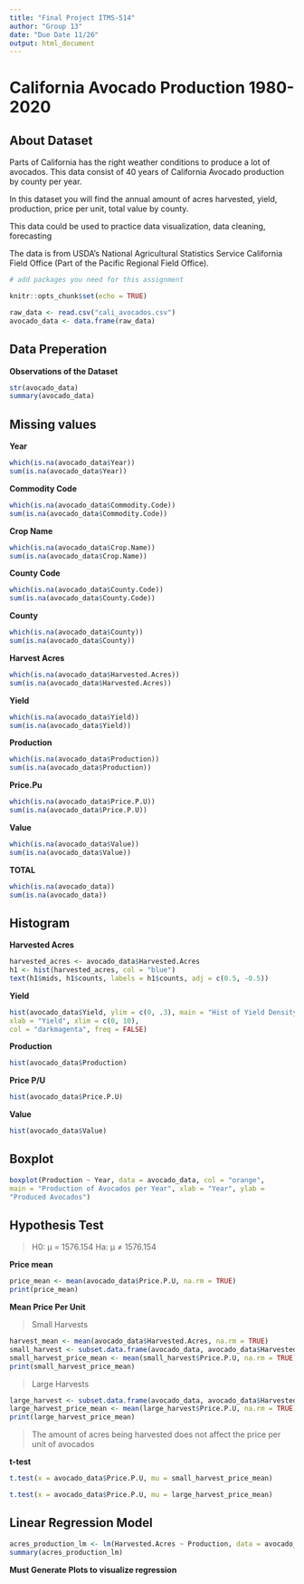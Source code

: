 ```yaml
---
title: "Final Project ITMS-514"
author: "Group 13"
date: "Due Date 11/26"
output: html_document
---
```


# California Avocado Production 1980-2020

## About Dataset

Parts of California has the right weather conditions to produce a lot of avocados. This data consist of 40 years of California Avocado production by county per year.

In this dataset you will find the annual amount of acres harvested, yield, production, price per unit, total value by county.

This data could be used to practice data visualization, data cleaning, forecasting

The data is from USDA's National Agricultural Statistics Service California Field Office (Part of the Pacific Regional Field Office).

```r
# add packages you need for this assignment
```

```r
knitr::opts_chunk$set(echo = TRUE)
```

```r
raw_data <- read.csv("cali_avocados.csv")
avocado_data <- data.frame(raw_data)
```

## Data Preperation

**Observations of the Dataset**

```r
str(avocado_data)
summary(avocado_data)
```

## Missing values

**Year**

```r
which(is.na(avocado_data$Year))
sum(is.na(avocado_data$Year))
```

**Commodity Code**

```r
which(is.na(avocado_data$Commodity.Code))
sum(is.na(avocado_data$Commodity.Code))
```

**Crop Name**

```r
which(is.na(avocado_data$Crop.Name))
sum(is.na(avocado_data$Crop.Name))
```

**County Code**

```r
which(is.na(avocado_data$County.Code))
sum(is.na(avocado_data$County.Code))
```

**County**

```r
which(is.na(avocado_data$County))
sum(is.na(avocado_data$County))
```

**Harvest Acres**

```r
which(is.na(avocado_data$Harvested.Acres))
sum(is.na(avocado_data$Harvested.Acres))
```

**Yield**

```r
which(is.na(avocado_data$Yield))
sum(is.na(avocado_data$Yield))
```

**Production**

```r
which(is.na(avocado_data$Production))
sum(is.na(avocado_data$Production))
```

**Price.Pu**

```r
which(is.na(avocado_data$Price.P.U))
sum(is.na(avocado_data$Price.P.U))
```

**Value**

```r
which(is.na(avocado_data$Value))
sum(is.na(avocado_data$Value))
```

**TOTAL**

```r
which(is.na(avocado_data))
sum(is.na(avocado_data))
```

## Histogram

**Harvested Acres**

```r
harvested_acres <- avocado_data$Harvested.Acres
h1 <- hist(harvested_acres, col = "blue")
text(h1$mids, h1$counts, labels = h1$counts, adj = c(0.5, -0.5))
```

**Yield**

```r
hist(avocado_data$Yield, ylim = c(0, .3), main = "Hist of Yield Density",
xlab = "Yield", xlim = c(0, 10), 
col = "darkmagenta", freq = FALSE)
```

**Production**

```r
hist(avocado_data$Production)
```

**Price P/U**

```r
hist(avocado_data$Price.P.U)
```

**Value**

```r
hist(avocado_data$Value)
```

## Boxplot

```r
boxplot(Production ~ Year, data = avocado_data, col = "orange",
main = "Production of Avocados per Year", xlab = "Year", ylab =
"Produced Avocados")

```

## Hypothesis Test

> H0: μ = 1576.154 Ha: μ ≠ 1576.154

**Price mean**

```r
price_mean <- mean(avocado_data$Price.P.U, na.rm = TRUE)
print(price_mean)
```

**Mean Price Per Unit**

> Small Harvests

```r
harvest_mean <- mean(avocado_data$Harvested.Acres, na.rm = TRUE)
small_harvest <- subset.data.frame(avocado_data, avocado_data$Harvested.Acres < harvest_mean)
small_harvest_price_mean <- mean(small_harvest$Price.P.U, na.rm = TRUE)
print(small_harvest_price_mean)
```

> Large Harvests

```r
large_harvest <- subset.data.frame(avocado_data, avocado_data$Harvested.Acres > harvest_mean)
large_harvest_price_mean <- mean(large_harvest$Price.P.U, na.rm = TRUE)
print(large_harvest_price_mean)
```

> The amount of acres being harvested does not affect the price per unit of avocados

**t-test**

```r
t.test(x = avocado_data$Price.P.U, mu = small_harvest_price_mean)

t.test(x = avocado_data$Price.P.U, mu = large_harvest_price_mean)
```

## Linear Regression Model

```r
acres_production_lm <- lm(Harvested.Acres ~ Production, data = avocado_data)
summary(acres_production_lm)
```

**Must Generate Plots to visualize regression**
